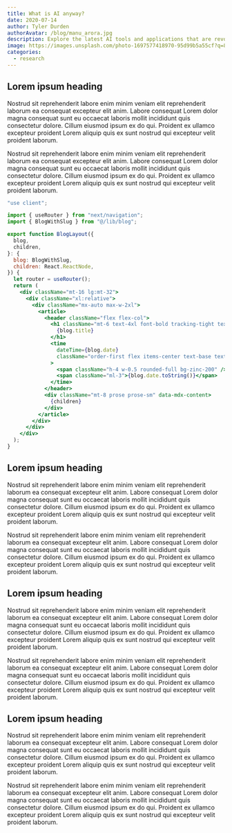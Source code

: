 ```yaml
---
title: What is AI anyway?
date: 2020-07-14
author: Tyler Durden
authorAvatar: /blog/manu_arora.jpg
description: Explore the latest AI tools and applications that are revolutionizing various industries. From image generation to natural language processing, AI is changing the way we think and interact with the world.
image: https://images.unsplash.com/photo-1697577418970-95d99b5a55cf?q=80&w=3000&auto=format&fit=crop&ixlib=rb-4.0.3&ixid=M3wxMjA3fDB8MHxwaG90by1wYWdlfHx8fGVufDB8fHx8fA%3D%3D
categories:
  - research
---
```


## Lorem ipsum heading

Nostrud sit reprehenderit labore enim minim veniam elit reprehenderit laborum ea consequat excepteur elit anim. Labore consequat Lorem dolor magna consequat sunt eu occaecat laboris mollit incididunt quis consectetur dolore. Cillum eiusmod ipsum ex do qui. Proident ex ullamco excepteur proident Lorem aliquip quis ex sunt nostrud qui excepteur velit proident laborum.

Nostrud sit reprehenderit labore enim minim veniam elit reprehenderit laborum ea consequat excepteur elit anim. Labore consequat Lorem dolor magna consequat sunt eu occaecat laboris mollit incididunt quis consectetur dolore. Cillum eiusmod ipsum ex do qui. Proident ex ullamco excepteur proident Lorem aliquip quis ex sunt nostrud qui excepteur velit proident laborum.

```jsx
"use client";

import { useRouter } from "next/navigation";
import { BlogWithSlug } from "@/lib/blog";

export function BlogLayout({
  blog,
  children,
}: {
  blog: BlogWithSlug,
  children: React.ReactNode,
}) {
  let router = useRouter();
  return (
    <div className="mt-16 lg:mt-32">
      <div className="xl:relative">
        <div className="mx-auto max-w-2xl">
          <article>
            <header className="flex flex-col">
              <h1 className="mt-6 text-4xl font-bold tracking-tight text-zinc-800 sm:text-5xl ">
                {blog.title}
              </h1>
              <time
                dateTime={blog.date}
                className="order-first flex items-center text-base text-zinc-400"
              >
                <span className="h-4 w-0.5 rounded-full bg-zinc-200" />
                <span className="ml-3">{blog.date.toString()}</span>
              </time>
            </header>
            <div className="mt-8 prose prose-sm" data-mdx-content>
              {children}
            </div>
          </article>
        </div>
      </div>
    </div>
  );
}
```

## Lorem ipsum heading

Nostrud sit reprehenderit labore enim minim veniam elit reprehenderit laborum ea consequat excepteur elit anim. Labore consequat Lorem dolor magna consequat sunt eu occaecat laboris mollit incididunt quis consectetur dolore. Cillum eiusmod ipsum ex do qui. Proident ex ullamco excepteur proident Lorem aliquip quis ex sunt nostrud qui excepteur velit proident laborum.

Nostrud sit reprehenderit labore enim minim veniam elit reprehenderit laborum ea consequat excepteur elit anim. Labore consequat Lorem dolor magna consequat sunt eu occaecat laboris mollit incididunt quis consectetur dolore. Cillum eiusmod ipsum ex do qui. Proident ex ullamco excepteur proident Lorem aliquip quis ex sunt nostrud qui excepteur velit proident laborum.

## Lorem ipsum heading

Nostrud sit reprehenderit labore enim minim veniam elit reprehenderit laborum ea consequat excepteur elit anim. Labore consequat Lorem dolor magna consequat sunt eu occaecat laboris mollit incididunt quis consectetur dolore. Cillum eiusmod ipsum ex do qui. Proident ex ullamco excepteur proident Lorem aliquip quis ex sunt nostrud qui excepteur velit proident laborum.

Nostrud sit reprehenderit labore enim minim veniam elit reprehenderit laborum ea consequat excepteur elit anim. Labore consequat Lorem dolor magna consequat sunt eu occaecat laboris mollit incididunt quis consectetur dolore. Cillum eiusmod ipsum ex do qui. Proident ex ullamco excepteur proident Lorem aliquip quis ex sunt nostrud qui excepteur velit proident laborum.

## Lorem ipsum heading

Nostrud sit reprehenderit labore enim minim veniam elit reprehenderit laborum ea consequat excepteur elit anim. Labore consequat Lorem dolor magna consequat sunt eu occaecat laboris mollit incididunt quis consectetur dolore. Cillum eiusmod ipsum ex do qui. Proident ex ullamco excepteur proident Lorem aliquip quis ex sunt nostrud qui excepteur velit proident laborum.

Nostrud sit reprehenderit labore enim minim veniam elit reprehenderit laborum ea consequat excepteur elit anim. Labore consequat Lorem dolor magna consequat sunt eu occaecat laboris mollit incididunt quis consectetur dolore. Cillum eiusmod ipsum ex do qui. Proident ex ullamco excepteur proident Lorem aliquip quis ex sunt nostrud qui excepteur velit proident laborum.
